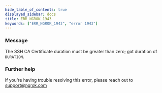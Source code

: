 ```yaml
---
hide_table_of_contents: true
displayed_sidebar: docs
title: ERR_NGROK_1943
keywords: ["ERR_NGROK_1943", "error 1943"]
---
```


### Message

The SSH CA Certificate duration must be greater than zero; got duration of `DURATION`.

### Further help

If you're having trouble resolving this error, please reach out to [support@ngrok.com](mailto:support@ngrok.com?subject=Help%20with%20ERR_NGROK_1943)
